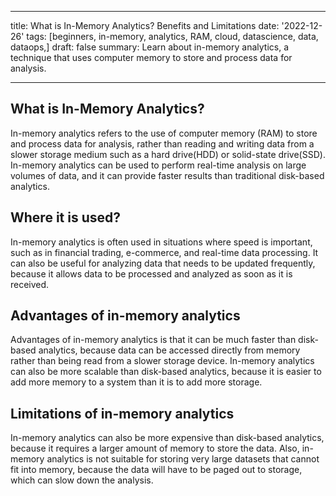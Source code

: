 

---
title: What is In-Memory Analytics? Benefits and Limitations
date: '2022-12-26'
tags: [beginners, in-memory, analytics, RAM, cloud, datascience, data, dataops,]
draft: false
summary: Learn about in-memory analytics, a technique that uses computer memory to store and process data for analysis.

---


## What is In-Memory Analytics?

In-memory analytics refers to the use of computer memory (RAM) to store and process data for analysis, rather than reading and writing data from a slower storage medium such as a hard drive(HDD) or solid-state drive(SSD). 
In-memory analytics can be used to perform real-time analysis on large volumes of data, and it can provide faster results than traditional disk-based analytics.

## Where it is used?

In-memory analytics is often used in situations where speed is important, such as in financial trading, e-commerce, and real-time data processing. 
It can also be useful for analyzing data that needs to be updated frequently, because it allows data to be processed and analyzed as soon as it is received.

## Advantages of in-memory analytics

Advantages of in-memory analytics is that it can be much faster than disk-based analytics, because data can be accessed directly from memory rather than being read from a slower storage device. 
In-memory analytics can also be more scalable than disk-based analytics, because it is easier to add more memory to a system than it is to add more storage.

## Limitations of in-memory analytics

In-memory analytics can also be more expensive than disk-based analytics, because it requires a larger amount of memory to store the data. Also, in-memory analytics is not suitable for storing very large datasets that cannot fit into memory, because the data will have to be paged out to storage, which can slow down the analysis.